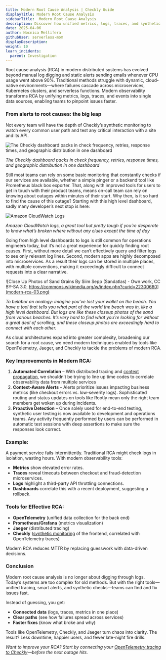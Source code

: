 ```yaml
---
title: Modern Root Cause Analysis | Checkly Guide
displayTitle: Modern Root Cause Analysis 
sidebarTitle:  Modern Root Cause Analysis
description: Discover how unified metrics, logs, traces, and synthetic tests help you pinpoint failures faster, reduce downtime, and more.
date: 2025-04-06
author: Nocnica Mellifera
githubUser: serverless-mom
displayDescription: 
weight: 10
learn_incidents:
  parent: Investigation
---
```

Root cause analysis (RCA) in modern distributed systems has evolved beyond manual log digging and static alerts sending emails whenever CPU usage went above 90%. Traditional methods struggle with dynamic, cloud-native environments—where failures cascade across microservices, Kubernetes clusters, and serverless functions. Modern observability transforms RCA by unifying metrics, logs, traces, and events into single data sources, enabling teams to pinpoint issues faster.

### From alerts to root causes: the big leap

Not every team will have the depth of Checkly’s synthetic monitoring to watch every common user path and test any critical interaction with a site and its API. 

![The Checkly dashboard packs in check frequency, retries, response times, and geographic distribution in one dashboard](modern-rca-01.png)

*The Checkly dashboard packs in check frequency, retries, response times, and geographic distribution in one dashboard*

Still most teams can rely on some basic monitoring that constantly checks if our services are available, whether a simple pinger or a backend tool like Prometheus black box exporter. That, along with improved tools for users to get in touch with their product teams, means on-call team can rely on knowing about outages within minutes of their start. Why then, is it so hard to find the cause of this outage? Starting with this high level dashboard, sadly many developer’s next stop is here:

![Amazon CloudWatch Logs](modern-rca-02.png)

*Amazon CloudWatch logs, a great tool but pretty tough if you’re desperate to know what’s broken where without any clues except the time of day*

Going from high level dashboards to logs is still common for operations engineers today, but it’s not a great experience for quickly finding root causes. First, without more detail we can’t effectively query and filter logs to see only relevant log lines. Second, modern apps are highly decomposed into microservices. As a result their logs can be stored in multiple places, with multiple conventions, making it exceedingly difficult to connect requests into a clear narrative. 

![Close Up Photos of Sand Grains By Siim Sepp (Sandatlas) - Own work, CC BY-SA 3.0, https://commons.wikimedia.org/w/index.php?curid=22300680](modern-rca-03.png)

*To belabor an analogy: imagine you’ve lost your wallet on the beach. You have a tool that tells you what part of the world the beach was in, like a high level dashboard. But logs are like these closeup photos of the sand from various beaches. It’s very hard to find what you’re looking for without a great deal of scrolling, and these closeup photos are exceedingly hard to connect with each other.*

As cloud architectures expand into greater complexity, broadening our search for a root cause, we need modern techniques enabled by tools like OpenTelemetry, Jaeger, and Checkly to tackle the problems of modern RCA.

### Key Improvements in Modern RCA:

1. **Automated Correlation** – With distributed tracing and [context propagation](https://www.checklyhq.com/learn/opentelemetry/context-propagation/), we shouldn’t be trying to line up time codes to correlate observability data from multiple services
2. **Context-Aware Alerts** – Alerts prioritize issues impacting business metrics (like checkout errors vs. low-severity logs). Sophisticated routing and status updates on tools like Rootly mean only the right team members get woken up during incidents.
3. **Proactive Detection** – Once solely used for end-to-end testing, synthetic user testing is now available to development and operations teams. Any activity frequently performed by users can be performed in automatic test sessions with deep assertions to make sure the responses look correct.

### Example:

A payment service fails intermittently. Traditional RCA might check logs in isolation, wasting hours. With modern observability tools:

- **Metrics** show elevated error rates.
- **Traces** reveal timeouts between checkout and fraud-detection microservices.
- **Logs** highlight a third-party API throttling connections.
- **Dashboards** correlate this with a recent deployment, suggesting a rollback.

### Tools for Effective RCA:

- **OpenTelemetry** (unified data collection for the back end)
- **Prometheus/Grafana** (metrics visualization)
- **Jaeger** (distributed tracing)
- **Checkly** ([synthetic monitoring](https://www.checklyhq.com/blog/what-is-synthetic-monitoring/) of the frontend, correlated with OpenTelemetry traces)

Modern RCA reduces MTTR  by replacing guesswork with data-driven decisions. 

### Conclusion

Modern root cause analysis is no longer about digging through logs. Today’s systems are too complex for old methods. But with the right tools—unified tracing, smart alerts, and synthetic checks—teams can find and fix issues fast.

Instead of guessing, you get:

- **Connected data** (logs, traces, metrics in one place)
- **Clear paths** (see how failures spread across services)
- **Faster fixes** (know what broke and why)

Tools like OpenTelemetry, Checkly, and Jaeger turn chaos into clarity. The result? Less downtime, happier users, and fewer late-night fire drills.

*Want to improve your RCA? Start by connecting your [OpenTelemetry tracing to Checkly](https://www.checklyhq.com/docs/traces-open-telemetry/)—before the next outage hits.*